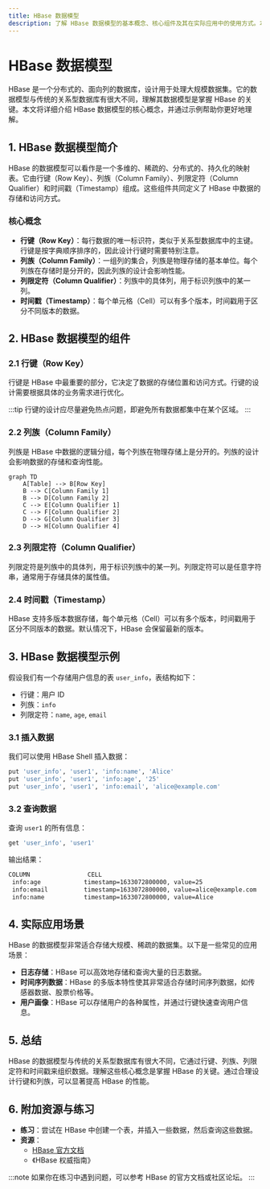 ```yaml
---
title: HBase 数据模型
description: 了解 HBase 数据模型的基本概念、核心组件及其在实际应用中的使用方式。本文适合初学者，通过清晰的解释和示例帮助你掌握 HBase 数据模型。
---
```


# HBase 数据模型

HBase 是一个分布式的、面向列的数据库，设计用于处理大规模数据集。它的数据模型与传统的关系型数据库有很大不同，理解其数据模型是掌握 HBase 的关键。本文将详细介绍 HBase 数据模型的核心概念，并通过示例帮助你更好地理解。

## 1. HBase 数据模型简介

HBase 的数据模型可以看作是一个多维的、稀疏的、分布式的、持久化的映射表。它由行键（Row Key）、列族（Column Family）、列限定符（Column Qualifier）和时间戳（Timestamp）组成。这些组件共同定义了 HBase 中数据的存储和访问方式。

### 核心概念

- **行键（Row Key）**：每行数据的唯一标识符，类似于关系型数据库中的主键。行键是按字典顺序排序的，因此设计行键时需要特别注意。
- **列族（Column Family）**：一组列的集合，列族是物理存储的基本单位。每个列族在存储时是分开的，因此列族的设计会影响性能。
- **列限定符（Column Qualifier）**：列族中的具体列，用于标识列族中的某一列。
- **时间戳（Timestamp）**：每个单元格（Cell）可以有多个版本，时间戳用于区分不同版本的数据。

## 2. HBase 数据模型的组件

### 2.1 行键（Row Key）

行键是 HBase 中最重要的部分，它决定了数据的存储位置和访问方式。行键的设计需要根据具体的业务需求进行优化。

:::tip
行键的设计应尽量避免热点问题，即避免所有数据都集中在某个区域。
:::

### 2.2 列族（Column Family）

列族是 HBase 中数据的逻辑分组，每个列族在物理存储上是分开的。列族的设计会影响数据的存储和查询性能。

```mermaid
graph TD
    A[Table] --> B[Row Key]
    B --> C[Column Family 1]
    B --> D[Column Family 2]
    C --> E[Column Qualifier 1]
    C --> F[Column Qualifier 2]
    D --> G[Column Qualifier 3]
    D --> H[Column Qualifier 4]
```

### 2.3 列限定符（Column Qualifier）

列限定符是列族中的具体列，用于标识列族中的某一列。列限定符可以是任意字符串，通常用于存储具体的属性值。

### 2.4 时间戳（Timestamp）

HBase 支持多版本数据存储，每个单元格（Cell）可以有多个版本，时间戳用于区分不同版本的数据。默认情况下，HBase 会保留最新的版本。

## 3. HBase 数据模型示例

假设我们有一个存储用户信息的表 `user_info`，表结构如下：

- 行键：用户 ID
- 列族：`info`
- 列限定符：`name`, `age`, `email`

### 3.1 插入数据

我们可以使用 HBase Shell 插入数据：

```bash
put 'user_info', 'user1', 'info:name', 'Alice'
put 'user_info', 'user1', 'info:age', '25'
put 'user_info', 'user1', 'info:email', 'alice@example.com'
```

### 3.2 查询数据

查询 `user1` 的所有信息：

```bash
get 'user_info', 'user1'
```

输出结果：

```bash
COLUMN                CELL
 info:age            timestamp=1633072800000, value=25
 info:email          timestamp=1633072800000, value=alice@example.com
 info:name           timestamp=1633072800000, value=Alice
```

## 4. 实际应用场景

HBase 的数据模型非常适合存储大规模、稀疏的数据集。以下是一些常见的应用场景：

- **日志存储**：HBase 可以高效地存储和查询大量的日志数据。
- **时间序列数据**：HBase 的多版本特性使其非常适合存储时间序列数据，如传感器数据、股票价格等。
- **用户画像**：HBase 可以存储用户的各种属性，并通过行键快速查询用户信息。

## 5. 总结

HBase 的数据模型与传统的关系型数据库有很大不同，它通过行键、列族、列限定符和时间戳来组织数据。理解这些核心概念是掌握 HBase 的关键。通过合理设计行键和列族，可以显著提高 HBase 的性能。

## 6. 附加资源与练习

- **练习**：尝试在 HBase 中创建一个表，并插入一些数据，然后查询这些数据。
- **资源**：
  - [HBase 官方文档](https://hbase.apache.org/book.html)
  - 《HBase 权威指南》

:::note
如果你在练习中遇到问题，可以参考 HBase 的官方文档或社区论坛。
:::